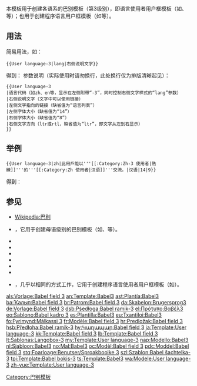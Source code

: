 <noinclude>{{template doc page viewed directly}}</noinclude>
<!-- 在本行下編輯模板說明 -->
本模板用于创建各语系的巴别模板（第3级别），即语言使用者用户框模板（如{{tl|User zh-3}}、{{tl|User en-3}}等）；也用于创建程序语言用户框模板（如{{tl|User php-3}}等）。

== 用法 ==
简易用法，如：
<pre>
{{User language-3|lang|右侧说明文字}}
</pre>
得到：
{{User language-3|lang|右侧说明文字}}
{{clear}}
参数说明（实际使用时请勿换行，此处换行仅为排版清晰起见）：
<pre>
{{User language-3
|语言代码（如zh、en等，显示在左侧附带“-3”，同时控制右侧文字样式的“lang”参数）
|右侧说明文字（文字中可以使用链接）
|左侧文字指向的链接（缺省值为“语言列表”）
|左侧字体大小（缺省值为“14”）
|右侧字体大小（缺省值为“8”）
|右侧文字方向（ltr或rtl，缺省值为“ltr”，即文字从左到右显示）
}}
</pre>
== 举例 ==
<pre>
{{User language-3|zh|此用戶能以'''[[:Category:Zh-3 使用者|熟練]]'''的'''[[:Category:Zh 使用者|汉语]]'''交流。|汉语|14|9}}
</pre>
得到：

{{User language-3|zh|此用戶能以'''[[:Category:Zh-3 使用者|熟練]]'''的'''[[:Category:Zh 使用者|汉语]]'''交流。|汉语|14|9}}
{{clear}}
== 参见 ==
* [[Wikipedia:巴别]]
* {{tl|User language-N}}，它用于创建母语级别的巴别模板（如{{tl|User zh}}、{{tl|User en}}等）。
* {{tl|User language-0}}
* {{tl|User language-1}}
* {{tl|User language-2}}
* {{tl|User language-3}}
* {{tl|User language-4}}
* {{tl|User language-5}}
* {{tl|User language-P}}，几乎以相同的方式工作，它用于创建程序语言使用者用户框模板（如{{tl|User php}}）。
<includeonly>
<!-- 本行下加入模板的分類 -->
[[Category:巴别模板]]
<!-- 本行下加入模板的跨語言鏈接 -->
[[als:Vorlage:Babel field 3]]
[[an:Template:Babel3]]
[[ast:Plantía:Babel3]]
[[ba:Ҡалып:Babel field 3]]
[[br:Patrom:Babel field 3]]
[[da:Skabelon:Brugersprog3]]
[[de:Vorlage:Babel field 3]]
[[dsb:Pśedłoga:Babel ramik-3]]
[[el:Πρότυπο:Βαβέλ3]]
[[eo:Ŝablono:Babel kadro 3]]
[[es:Plantilla:Babel3]]
[[eu:Txantiloi:Babel3]]
[[fo:Fyrimynd:Málkassi 3]]
[[fr:Modèle:Babel field 3]]
[[hr:Predložak:Babel field 3]]
[[hsb:Předłoha:Babel ramik-3]]
[[hy:Կաղապար:Babel field 3]]
[[ja:Template:User language-3]]
[[kk:Template:Babel field 3]]
[[lb:Template:Babel field 3]]
[[lt:Šablonas:Langobox-3]]
[[my:Template:User language-3]]
[[nap:Modello:Babel3]]
[[nl:Sjabloon:Babel3]]
[[no:Mal:Babel3]]
[[oc:Modèl:Babel field 3]]
[[pdc:Moddel:Babel field 3]]
[[stq:Foarloage:Benutser/Sproakboolke 3]]
[[szl:Szablon:Babel šachtelka-3]]
[[tpi:Template:Babel bokis-3]]
[[ts:Template:Babel3]]
[[wa:Modele:User language-3]]
[[zh-yue:Template:User language-3]]
</includeonly>